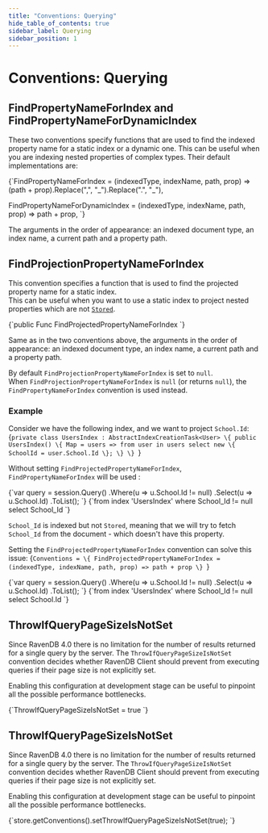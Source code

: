 ---
title: "Conventions: Querying"
hide_table_of_contents: true
sidebar_label: Querying
sidebar_position: 1
---




# Conventions: Querying
<LanguageSwitcher supportedLanguages={supportedLanguages} />
<LanguageContent language="csharp">


## FindPropertyNameForIndex and FindPropertyNameForDynamicIndex

These two conventions specify functions that are used to find the indexed property name for a static index or a dynamic one. This can be useful when you are indexing nested properties 
of complex types. Their default implementations are:

<TabItem value="find_prop_name" label="find_prop_name">
<CodeBlock language="csharp">
{`FindPropertyNameForIndex = (indexedType, indexName, path, prop) =>
    (path + prop).Replace(",", "_").Replace(".", "_"),

FindPropertyNameForDynamicIndex = (indexedType, indexName, path, prop) => path + prop,
`}
</CodeBlock>
</TabItem>

The arguments in the order of appearance: an indexed document type, an index name, a current path and a property path.

## FindProjectionPropertyNameForIndex

This convention specifies a function that is used to find the projected property name for a static index.  
This can be useful when you want to use a static index to project nested properties which are not [`Stored`](../../indexes/storing-data-in-index.mdx).

<TabItem value="find_projected_prop_name" label="find_projected_prop_name">
<CodeBlock language="csharp">
{`public Func<Type, string, string, string, string> FindProjectedPropertyNameForIndex
`}
</CodeBlock>
</TabItem>

Same as in the two conventions above, the arguments in the order of appearance: an indexed document type, an index name, a current path and a property path.

By default `FindProjectionPropertyNameForIndex` is set to `null`.  
When `FindProjectionPropertyNameForIndex` is `null` (or returns `null`), the `FindPropertyNameForIndex` convention is used instead.

### Example
Consider we have the following index, and we want to project `School.Id`:
<TabItem value="users_index" label="users_index">
<CodeBlock language="csharp">
{`private class UsersIndex : AbstractIndexCreationTask<User>
\{
    public UsersIndex()
    \{
        Map = users => from user in users
            select new
            \{
                SchoolId = user.School.Id
            \};
    \}
\}
`}
</CodeBlock>
</TabItem>

Without setting `FindProjectedPropertyNameForIndex`, `FindPropertyNameForIndex` will be used :

<Tabs groupId='languageSyntax'>
<TabItem value="Query" label="Query">
<CodeBlock language="csharp">
{`var query = session.Query<User, UsersIndex>()
    .Where(u => u.School.Id != null)
    .Select(u => u.School.Id)
    .ToList();
`}
</CodeBlock>
</TabItem>
<TabItem value="RQL" label="RQL">
<CodeBlock language="sql">
{`from index 'UsersIndex'
where School_Id != null
select School_Id
`}
</CodeBlock>
</TabItem>
</Tabs>

`School_Id` is indexed but not `Stored`, meaning that we will try to
fetch `School_Id` from the document - which doesn't have this property.

Setting the `FindProjectedPropertyNameForIndex` convention can solve this issue:
<TabItem value="find_projected_prop_usage" label="find_projected_prop_usage">
<CodeBlock language="csharp">
{`Conventions =
\{
    FindProjectedPropertyNameForIndex = (indexedType, indexName, path, prop) => path + prop
\}
`}
</CodeBlock>
</TabItem>

<Tabs groupId='languageSyntax'>
<TabItem value="Query" label="Query">
<CodeBlock language="csharp">
{`var query = session.Query<User, UsersIndex>()
    .Where(u => u.School.Id != null)
    .Select(u => u.School.Id)
    .ToList();
`}
</CodeBlock>
</TabItem>
<TabItem value="RQL" label="RQL">
<CodeBlock language="sql">
{`from index 'UsersIndex'
where School_Id != null
select School.Id
`}
</CodeBlock>
</TabItem>
</Tabs>

## ThrowIfQueryPageSizeIsNotSet

Since RavenDB 4.0 there is no limitation for the number of results returned for a single query by the server. The `ThrowIfQueryPageSizeIsNotSet` convention decides whether RavenDB Client
should prevent from executing queries if their page size is not explicitly set. 

Enabling this configuration at development stage can be useful to pinpoint all the possible performance bottlenecks.

<TabItem value="throw_if_query_page_is_not_set" label="throw_if_query_page_is_not_set">
<CodeBlock language="csharp">
{`ThrowIfQueryPageSizeIsNotSet = true
`}
</CodeBlock>
</TabItem>


</LanguageContent>
<LanguageContent language="java">


## ThrowIfQueryPageSizeIsNotSet

Since RavenDB 4.0 there is no limitation for the number of results returned for a single query by the server. The `ThrowIfQueryPageSizeIsNotSet` convention decides whether RavenDB Client
should prevent from executing queries if their page size is not explicitly set. 

Enabling this configuration at development stage can be useful to pinpoint all the possible performance bottlenecks.

<TabItem value="throw_if_query_page_is_not_set" label="throw_if_query_page_is_not_set">
<CodeBlock language="java">
{`store.getConventions().setThrowIfQueryPageSizeIsNotSet(true);
`}
</CodeBlock>
</TabItem>



</LanguageContent>

<!---
### Conventions
- [Conventions](../../client-api/configuration/conventions)
- [Serialization](../../client-api/configuration/serialization)
- [Load Balance &amp; Failover](../../client-api/configuration/load-balance-and-failover)

### Document Identifiers
- [Working with Document Identifiers](../../client-api/document-identifiers/working-with-document-identifiers)
- [Global ID Generation Conventions](../../client-api/configuration/identifier-generation/global)
- [Type-specific ID Generation Conventions](../../client-api/configuration/identifier-generation/type-specific)

### Document Store
- [What is a Document Store](../../client-api/what-is-a-document-store)


-->